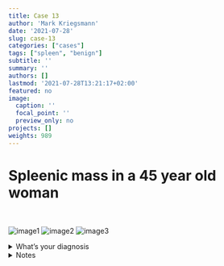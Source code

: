 ```yaml
---
title: Case 13
author: 'Mark Kriegsmann'
date: '2021-07-28'
slug: case-13
categories: ["cases"]
tags: ["spleen", "benign"]
subtitle: ''
summary: ''
authors: []
lastmod: '2021-07-28T13:21:17+02:00'
featured: no
image:
  caption: ''
  focal_point: ''
  preview_only: no
projects: []
weights: 989
---
```



# Spleenic mass in a 45 year old woman
<br>


![image1](/case13/0.7_he.png)
![image2](/case13/10x_he.png)
![image3](/case13/20x_he.png)


<details close>

<summary>What's your diagnosis</summary>
<br>
Sclerosing angiomatoid nodular transformation

</details>


<details close>

<summary>Notes</summary>
<br>

**Definion:** <br>Rare benign lesion of spleen with unknown etiology <br>
<br>
**Clinical features:** <br> Usually asymptomatic.
<br><br>
**Microscopy:** <br> Nodular aspect <br>slit-like vessels and bland spindle cells
<br><br>

**Reference:** <br>https://www.pathologyoutlines.com/topic/spleensclerosingangiomatoid.html

</details>




